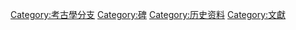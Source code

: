 [[Category:考古學分支|Category:考古學分支]]
[[Category:碑|Category:碑]]
[[Category:历史资料|Category:历史资料]]
[[Category:文獻|Category:文獻]]
